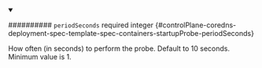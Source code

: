 
<details className="config-field" data-expandable="false" open>
<summary>

########## `periodSeconds` <span className="config-field-required" data-required="false">required</span> <span className="config-field-type">integer</span> <span className="config-field-default"></span> <span className="config-field-enum"></span> {#controlPlane-coredns-deployment-spec-template-spec-containers-startupProbe-periodSeconds}

How often (in seconds) to perform the probe.
Default to 10 seconds. Minimum value is 1.

</summary>



</details>

